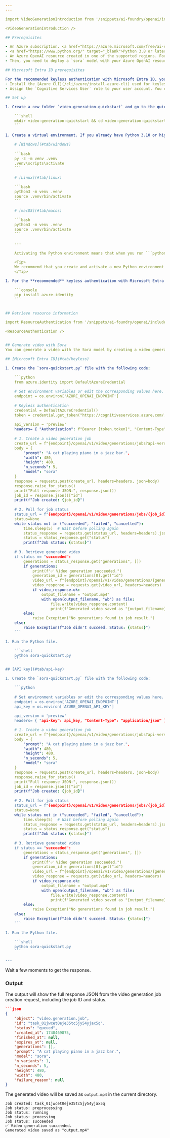 ```yaml
---
---

import VideoGenerationIntroduction from '/snippets/ai-foundry/openai/includes/video-generation-intro.mdx'

<VideoGenerationIntroduction />

## Prerequisites

- An Azure subscription. <a href="https://azure.microsoft.com/free/ai-services" target="_blank">Create one for free</a>.
- <a href="https://www.python.org/" target="_blank">Python 3.8 or later version</a>. We recommend using Python 3.10 or later, but having at least Python 3.8 is required. If you don't have a suitable version of Python installed, you can follow the instructions in the [VS Code Python Tutorial](https://code.visualstudio.com/docs/python/python-tutorial#_install-a-python-interpreter) for the easiest way of installing Python on your operating system.
- An Azure OpenAI resource created in one of the supported regions. For more information about region availability, see the [models and versions documentation](/azure/ai-services/openai/concepts/models#video-generation-models).
- Then, you need to deploy a `sora` model with your Azure OpenAI resource. For more information, see [Create a resource and deploy a model with Azure OpenAI](../how-to/create-resource).

## Microsoft Entra ID prerequisites

For the recommended keyless authentication with Microsoft Entra ID, you need to:
- Install the [Azure CLI](/cli/azure/install-azure-cli) used for keyless authentication with Microsoft Entra ID.
- Assign the `Cognitive Services User` role to your user account. You can assign roles in the Azure portal under **Access control (IAM)** > **Add role assignment**.

## Set up

1. Create a new folder `video-generation-quickstart` and go to the quickstart folder with the following command:

    ```shell
    mkdir video-generation-quickstart && cd video-generation-quickstart
    ```
    
1. Create a virtual environment. If you already have Python 3.10 or higher installed, you can create a virtual environment using the following commands:
    
    # [Windows](#tab/windows)
    
    ```bash
    py -3 -m venv .venv
    .venv\scripts\activate
    ```
    
    # [Linux](#tab/linux)
    
    ```bash
    python3 -m venv .venv
    source .venv/bin/activate
    ```
    
    # [macOS](#tab/macos)
    
    ```bash
    python3 -m venv .venv
    source .venv/bin/activate
    ```
    
    ---
    
    Activating the Python environment means that when you run ```python``` or ```pip``` from the command line, you then use the Python interpreter contained in the ```.venv``` folder of your application. You can use the ```deactivate``` command to exit the python virtual environment, and can later reactivate it when needed.

    <Tip>
    We recommend that you create and activate a new Python environment to use to install the packages you need for this tutorial. Don't install packages into your global python installation. You should always use a virtual or conda environment when installing python packages, otherwise you can break your global installation of Python.
    </Tip>

1. For the **recommended** keyless authentication with Microsoft Entra ID, install the `azure-identity` package with:

    ```console
    pip install azure-identity
    ```


## Retrieve resource information

import ResourceAuthentication from '/snippets/ai-foundry/openai/includes/resource-authentication.mdx'

<ResourceAuthentication />


## Generate video with Sora
You can generate a video with the Sora model by creating a video generation job, polling for its status, and retrieving the generated video. The following code shows how to do this via the REST API using Python.

## [Microsoft Entra ID](#tab/keyless)

1. Create the `sora-quickstart.py` file with the following code:

    ```python
    from azure.identity import DefaultAzureCredential
    
    # Set environment variables or edit the corresponding values here.
    endpoint = os.environ['AZURE_OPENAI_ENDPOINT']
    
    # Keyless authentication
    credential = DefaultAzureCredential()
    token = credential.get_token("https://cognitiveservices.azure.com/.default")
    
    api_version = 'preview'
    headers= { "Authorization": f"Bearer {token.token}", "Content-Type": "application/json" }
        
    # 1. Create a video generation job
    create_url = f"{endpoint}/openai/v1/video/generations/jobs?api-version={api_version}"
    body = {
        "prompt": "A cat playing piano in a jazz bar.",
        "width": 480,
        "height": 480,
        "n_seconds": 5,
        "model": "sora"
    }
    response = requests.post(create_url, headers=headers, json=body)
    response.raise_for_status()
    print("Full response JSON:", response.json())
    job_id = response.json()["id"]
    print(f"Job created: {job_id}")
    
    # 2. Poll for job status
    status_url = f"{endpoint}/openai/v1/video/generations/jobs/{job_id}?api-version={api_version}"
    status=None
    while status not in ("succeeded", "failed", "cancelled"):
        time.sleep(5)  # Wait before polling again
        status_response = requests.get(status_url, headers=headers).json()
        status = status_response.get("status")
        print(f"Job status: {status}")
        
    # 3. Retrieve generated video 
    if status == "succeeded":
        generations = status_response.get("generations", [])
        if generations:
            print(f"✅ Video generation succeeded.")
            generation_id = generations[0].get("id")
            video_url = f"{endpoint}/openai/v1/video/generations/{generation_id}/content/video?api-version={api_version}"
            video_response = requests.get(video_url, headers=headers)
            if video_response.ok:
                output_filename = "output.mp4"
                with open(output_filename, "wb") as file:
                    file.write(video_response.content)
                    print(f'Generated video saved as "{output_filename}"')
        else:
            raise Exception("No generations found in job result.")
    else:
        raise Exception(f"Job didn't succeed. Status: {status}")
    ```

1. Run the Python file.

    ```shell
    python sora-quickstart.py
    ```

## [API key](#tab/api-key)

1. Create the `sora-quickstart.py` file with the following code:

    ```python
    
    # Set environment variables or edit the corresponding values here.
    endpoint = os.environ['AZURE_OPENAI_ENDPOINT']
    api_key = os.environ['AZURE_OPENAI_API_KEY']
    
    api_version = 'preview'
    headers= { "api-key": api_key, "Content-Type": "application/json" }

    # 1. Create a video generation job
    create_url = f"{endpoint}/openai/v1/video/generations/jobs?api-version={api_version}"
    body = {
        "prompt": "A cat playing piano in a jazz bar.",
        "width": 480,
        "height": 480,
        "n_seconds": 5,
        "model": "sora"
    }
    response = requests.post(create_url, headers=headers, json=body)
    response.raise_for_status()
    print("Full response JSON:", response.json())
    job_id = response.json()["id"]
    print(f"Job created: {job_id}")
    
    # 2. Poll for job status
    status_url = f"{endpoint}/openai/v1/video/generations/jobs/{job_id}?api-version={api_version}"
    status=None
    while status not in ("succeeded", "failed", "cancelled"):
        time.sleep(5)  # Wait before polling again
        status_response = requests.get(status_url, headers=headers).json()
        status = status_response.get("status")
        print(f"Job status: {status}")
        
    # 3. Retrieve generated video 
    if status == "succeeded":
        generations = status_response.get("generations", [])
        if generations:
            print(f"✅ Video generation succeeded.")
            generation_id = generations[0].get("id")
            video_url = f"{endpoint}/openai/v1/video/generations/{generation_id}/content/video?api-version={api_version}"
            video_response = requests.get(video_url, headers=headers)
            if video_response.ok:
                output_filename = "output.mp4"
                with open(output_filename, "wb") as file:
                    file.write(video_response.content)
                    print(f'Generated video saved as "{output_filename}"')
        else:
            raise Exception("No generations found in job result.")
    else:
        raise Exception(f"Job didn't succeed. Status: {status}")
    ```

1. Run the Python file.

    ```shell
    python sora-quickstart.py
    ```

---
```


Wait a few moments to get the response.

### Output

The output will show the full response JSON from the video generation job creation request, including the job ID and status. 

```json
```json
{
    "object": "video.generation.job",
    "id": "task_01jwcet0eje35tc5jy54yjax5q",
    "status": "queued",
    "created_at": 1748469875,
    "finished_at": null,
    "expires_at": null,
    "generations": [],
    "prompt": "A cat playing piano in a jazz bar.",
    "model": "sora",
    "n_variants": 1,
    "n_seconds": 5,
    "height": 480,
    "width": 480,
    "failure_reason": null
}
```

The generated video will be saved as `output.mp4` in the current directory.

```text
Job created: task_01jwcet0eje35tc5jy54yjax5q
Job status: preprocessing
Job status: running
Job status: processing
Job status: succeeded
✅ Video generation succeeded.
Generated video saved as "output.mp4"
```

